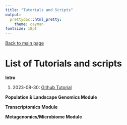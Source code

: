 ```yaml
---
title: "Tutorials and Scripts"
output:
  prettydoc::html_pretty:
    theme: cayman
fontsize: 18pt
---
```


[Back to main page](index.html)

# List of Tutorials and scripts

**Intro**

1. 2023-08-30: [Github Tutorial](Fall2023/tutorials/GithubTutorial.html)

**Population & Landscape Genomics Module**

**Transcriptomics Module**

**Metagenomics/Microbiome Module**

